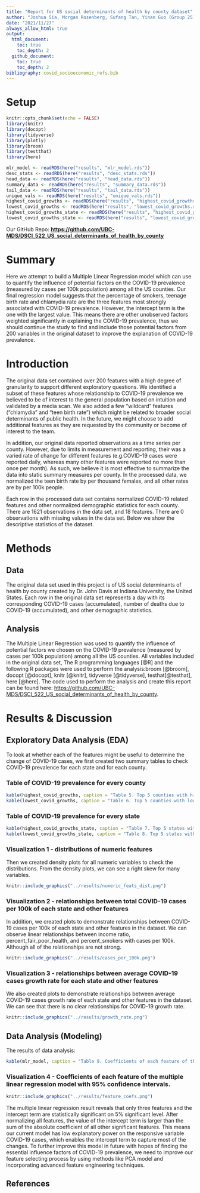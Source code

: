 ```yaml
---
title: "Report for US social determinants of health by county dataset"
author: "Joshua Sia, Morgan Rosenberg, Sufang Tan, Yinan Guo (Group 25) </br>"
date: "2021/11/27"
always_allow_html: true
output: 
  html_document:
    toc: true
    toc_depth: 2
  github_document:
    toc: true
    toc_depth: 2
bibliography: covid_socioeconomic_refs.bib
---
```


# Setup

```r
knitr::opts_chunk$set(echo = FALSE)
library(knitr)
library(docopt)
library(tidyverse)
library(plotly)
library(broom)
library(testthat)
library(here)
```

```r
mlr_model <- readRDS(here("results", "mlr_model.rds"))
desc_stats <- readRDS(here("results", "desc_stats.rds"))
head_data <- readRDS(here("results", "head_data.rds"))
summary_data <- readRDS(here("results", "summary_data.rds"))
tail_data <- readRDS(here("results", "tail_data.rds"))
unique_vals <- readRDS(here("results", "unique_vals.rds"))
highest_covid_growths <- readRDS(here("results", "highest_covid_growths.rds"))
lowest_covid_growths <- readRDS(here("results", "lowest_covid_growths.rds"))
highest_covid_growths_state <- readRDS(here("results", "highest_covid_growths_state.rds"))
lowest_covid_growths_state <- readRDS(here("results", "lowest_covid_growths_state.rds"))
```

Our GitHub Repo: <a href="https://github.com/UBC-MDS/DSCI_522_US_social_determinants_of_health_by_county" class="uri"><strong><https://github.com/UBC-MDS/DSCI_522_US_social_determinants_of_health_by_county></strong></a>

# Summary

Here we attempt to build a Multiple Linear Regression model which can use to quantify the influence of potential factors on the COVID-19 prevalence (measured by cases per 100k population) among all the US counties. Our final regression model suggests that the percentage of smokers, teenage birth rate and chlamydia rate are the three features most strongly associated with COVID-19 prevalence. However, the intercept term is the one with the largest value. This means there are other unobserved factors weighted significantly in explaining the COVID-19 prevalence, thus we should continue the study to find and include those potential factors from 200 variables in the original dataset to improve the explanation of COVID-19 prevalence.

# Introduction

The original data set contained over 200 features with a high degree of granularity to support different exploratory questions. We identified a subset of these features whose relationship to COVID-19 prevalence we believed to be of interest to the general population based on intuition and validated by a media scan. We also added a few "wildcard" features ("chlamydia" and "teen birth rate") which might be related to broader social determinants of public health. In the future, we might choose to add additional features as they are requested by the community or become of interest to the team.

In addition, our original data reported observations as a time series per county. However, due to limits in measurement and reporting, their was a varied rate of change for different features (e.g.COVID-19 cases were reported daily, whereas many other features were reported no more than once per month). As such, we believe it is most effective to summarize the data into static summary measures per county. In the processed data, we normalized the teen birth rate by per thousand females, and all other rates are by per 100k people.

Each row in the processed data set contains normalized COVID-19 related features and other normalized demographic statistics for each county. There are 1621 observations in the data set, and 18 features. There are 0 observations with missing values in the data set. Below we show the descriptive statistics of the dataset.

# Methods

## Data

The original data set used in this project is of US social determinants of health by county created by Dr. John Davis at Indiana University, the United States. Each row in the original data set represents a day with its corresponding COVID-19 cases (accumulated), number of deaths due to COVID-19 (accumulated), and other demographic statistics.

## Analysis

The Multiple Linear Regression was used to quantify the influence of potential factors we chosen on the COVID-19 prevalence (measured by cases per 100k population) among all the US counties. All variables included in the original data set, The R programming languages [\@R] and the following R packages were used to perform the analysis:broom [\@broom], docopt [\@docopt], knitr [\@knitr], tidyverse [\@tidyverse], testhat[\@testhat], here [\@here]. The code used to perform the analysis and create this report can be found here: <https://github.com/UBC-MDS/DSCI_522_US_social_determinants_of_health_by_county>.

# Results & Discussion

## Exploratory Data Analysis (EDA)

To look at whether each of the features might be useful to determine the change of COVID-19 cases, we first created two summary tables to check COVID-19 prevalence for each state and for each county.

### Table of COVID-19 prevalence for every county

```r
kable(highest_covid_growths, caption = "Table 5. Top 5 counties with highest maximum number of COVID-19 cases.")
kable(lowest_covid_growths, caption = "Table 6. Top 5 counties with lowest maximum number of COVID-19 cases")
```

### Table of COVID-19 prevalence for every state

```r
kable(highest_covid_growths_state, caption = "Table 7. Top 5 states with highest maximum number of COVID-19 cases.")
kable(lowest_covid_growths_state, caption = "Table 8. Top 5 states with lowest maximum number of COVID-19 cases.")
```

### Visualization 1 - distributions of numeric features

Then we created density plots for all numeric variables to check the distributions. From the density plots, we can see a right skew for many variables.

```r
knitr::include_graphics("../results/numeric_feats_dist.png")
```

### Visualization 2 - relationships between total COVID-19 cases per 100k of each state and other features

In addition, we created plots to demonstrate relationships between COVID-19 cases per 100k of each state and other features in the dataset. We can observe linear relationships between income ratio, percent_fair_poor_health, and percent_smokers with cases per 100k. Although all of the relationships are not strong.

```r
knitr::include_graphics("../results/cases_per_100k.png")
```

### Visualization 3 - relationships between average COVID-19 cases growth rate for each state and other features

We also created plots to demonstrate relationships between average COVID-19 cases growth rate of each state and other features in the dataset. We can see that there is no clear relationships for COVID-19 growth rate.

```r
knitr::include_graphics("../results/growth_rate.png")
```

## Data Analysis (Modeling)

The results of data analysis:

```r
kable(mlr_model, caption = "Table 9. Coefficients of each feature of the multiple linear regression model.")
```

### Visualization 4 - Coefficients of each feature of the multiple linear regression model with 95% confidence intervals.

```r
knitr::include_graphics("../results/feature_coefs.png")
```

The multiple linear regression result reveals that only three features and the intercept term are statistically significant on 5% significant level. After normalizing all features, the value of the intercept term is larger than the sum of the absolute coefficient of all other significant features. This means our current model has low explanatory power on the responsive variable COVID-19 cases, which enables the intercept term to capture most of the changes. To further improve this model in future with hopes of finding the essential influence factors of COVID-19 prevalence, we need to improve our feature selecting process by using methods like PCA model and incorporating advanced feature engineering techniques.

## References
